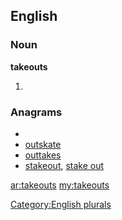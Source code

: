 ==English==

===Noun===
'''takeouts'''

# {{plural of|[[takeout]]}}

===Anagrams===
* {{alphagram|aekosttu}}
* [[outskate#English|outskate]]
* [[outtakes#English|outtakes]]
* [[stakeout#English|stakeout]], [[stake out#English|stake out]]

[[Category:English plurals]]

[[ar:takeouts]]
[[my:takeouts]]